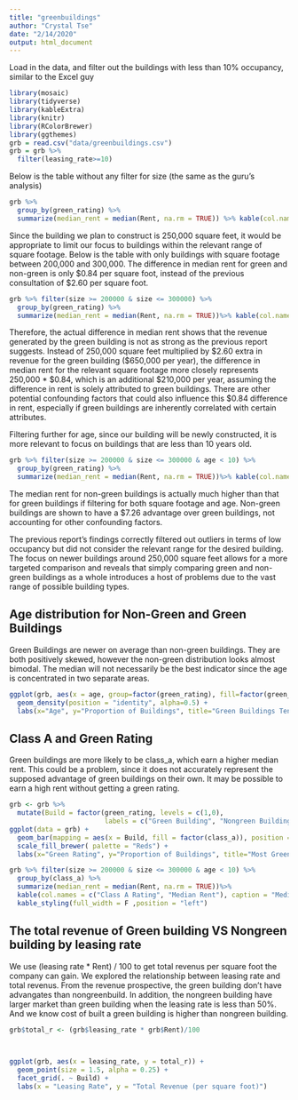 ```yaml
---
title: "greenbuildings"
author: "Crystal Tse"
date: "2/14/2020"
output: html_document
---
```

Load in the data, and filter out the buildings with less than 10% occupancy, similar to the Excel guy
```r
library(mosaic)
library(tidyverse)
library(kableExtra)
library(knitr)
library(RColorBrewer)
library(ggthemes)
grb = read.csv("data/greenbuildings.csv")
grb = grb %>% 
  filter(leasing_rate>=10)

```

Below is the table without any filter for size (the same as the guru's analysis)
```r
grb %>% 
  group_by(green_rating) %>% 
  summarize(median_rent = median(Rent, na.rm = TRUE)) %>% kable(col.names = c("Green Rating", "Median Rent"), caption = "Median Rent Overall") %>% kable_styling(full_width = F ,position = "left")

```
Since the building we plan to construct is 250,000 square feet, it would be appropriate to limit our focus to buildings within the relevant range of square footage. Below is the table with only buildings with square footage between 200,000 and 300,000. The difference in median rent for green and non-green is only \$0.84 per square foot, instead of the previous consultation of \$2.60 per square foot.
```r

grb %>% filter(size >= 200000 & size <= 300000) %>% 
  group_by(green_rating) %>% 
  summarize(median_rent = median(Rent, na.rm = TRUE))%>% kable(col.names = c("Green Rating", "Median Rent"), caption = "Median Rent by Relevant Area") %>% kable_styling(full_width = F ,position = "left")
```

Therefore, the actual difference in median rent shows that the revenue generated by the green building is not as strong as the previous report suggests. Instead of 250,000 square feet multiplied by \$2.60 extra in revenue for the green building (\$650,000 per year), the difference in median rent for the relevant square footage more closely represents 250,000 * \$0.84, which is an additional \$210,000 per year, assuming the difference in rent is solely attributed to green buildings. There are other potential confounding factors that could also influence this $0.84 difference in rent, especially if green buildings are inherently correlated with certain attributes.

Filtering further for age, since our building will be newly constructed, it is more relevant to focus on buildings that are less than 10 years old.
```r
grb %>% filter(size >= 200000 & size <= 300000 & age < 10) %>% 
  group_by(green_rating) %>% 
  summarize(median_rent = median(Rent, na.rm = TRUE))%>% kable(col.names = c("Green Rating", "Median Rent"), caption = "Median Rent by Relevant Area and Age") %>% kable_styling(full_width = F ,position = "left")
```
The median rent for non-green buildings is actually much higher than that for green buildings if filtering for both square footage and age. Non-green buildings are shown to have a \$7.26 advantage over green buildings, not accounting for other confounding factors.

The previous report's findings correctly filtered out outliers in terms of low occupancy but did not consider the relevant range for the desired building. The focus on newer buildings around 250,000 square feet allows for a more targeted comparison and reveals that simply comparing green and non-green buildings as a whole introduces a host of problems due to the vast range of possible building types.

## Age distribution for Non-Green and Green Buildings
Green Buildings are newer on average than non-green buildings. They are both positively skewed, however the non-green distribution looks almost bimodal. The median will not necessarily be the best indicator since the age is concentrated in two separate areas.

```r
ggplot(grb, aes(x = age, group=factor(green_rating), fill=factor(green_rating))) +
  geom_density(position = "identity", alpha=0.5) +
  labs(x="Age", y="Proportion of Buildings", title="Green Buildings Tend to be Newer", fill="Green Rating")

```

## Class A and Green Rating
Green buildings are more likely to be class_a, which earn a higher median rent. This could be a problem, since it does not accurately represent the supposed advantage of green buildings on their own. It may be possible to earn a high rent without getting a green rating. 
```r

grb <- grb %>% 
  mutate(Build = factor(green_rating, levels = c(1,0),
                        labels = c("Green Building", "Nongreen Building")))
ggplot(data = grb) +
  geom_bar(mapping = aes(x = Build, fill = factor(class_a)), position = "fill") +
  scale_fill_brewer( palette = "Reds") +
  labs(x="Green Rating", y="Proportion of Buildings", title="Most Green Buildings are Class A")

grb %>% filter(size >= 200000 & size <= 300000 & age < 10) %>% 
  group_by(class_a) %>% 
  summarize(median_rent = median(Rent, na.rm = TRUE))%>% 
  kable(col.names = c("Class A Rating", "Median Rent"), caption = "Median Rent by Relevant Area and Age for Class A") %>% 
  kable_styling(full_width = F ,position = "left")

```

## The total revenue of Green building VS Nongreen building by leasing rate
We use (leasing rate * Rent) / 100 to get total revenus per square foot the company can gain.
We explored the relationship between leasing rate and total revenus. 
From the revenue prospective, the green building don't have advangates than nongreenbuild. In addition, the nongreen building have larger market than green building when the leasing rate is less than 50%. And we know cost of built a green building is higher than nongreen building.

```r
grb$total_r <- (grb$leasing_rate * grb$Rent)/100


 
ggplot(grb, aes(x = leasing_rate, y = total_r)) + 
  geom_point(size = 1.5, alpha = 0.25) + 
  facet_grid(. ~ Build) +
  labs(x = "Leasing Rate", y = "Total Revenue (per square foot)")
  
```


